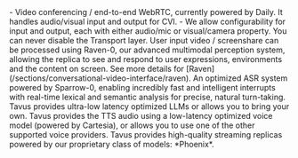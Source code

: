 <AccordionGroup>
  <Accordion title="Transport" icon="right-left">
  - Video conferencing / end-to-end WebRTC, currently powered by Daily. It handles audio/visual input and output for CVI.
  - We allow configurability for input and output, each with either audio/mic or visual/camera property. You can never disable the Transport layer.
  </Accordion>

  <Accordion title="Perception" icon="eye">
    User input video / screenshare can be processed using Raven-0, our advanced multimodal perception system, allowing the replica to see and respond to user expressions, environments and the content on screen. See more details for [Raven](/sections/conversational-video-interface/raven).
  </Accordion>

  <Accordion title="Speech Recognition with Sparrow-0 (Semantic Interrupts)" icon="ear-listen">
    An optimized ASR system powered by Sparrow-0, enabling incredibly fast and intelligent interrupts with real-time lexical and semantic analysis for precise, natural turn-taking.
  </Accordion>

  <Accordion title="LLM" icon="brain">
    Tavus provides ultra-low latency optimized LLMs or allows you to bring your own.
  </Accordion>

  <Accordion title="TTS" icon="volume-high">
    Tavus provides the TTS audio using a low-latency optimized voice model (powered by Cartesia), or allows you to use one of the other supported voice providers.
  </Accordion>

  <Accordion title="Realtime Replica" icon="face-smile">
    Tavus provides high-quality streaming replicas powered by our proprietary class of models: *Phoenix*.
  </Accordion>
</AccordionGroup>
